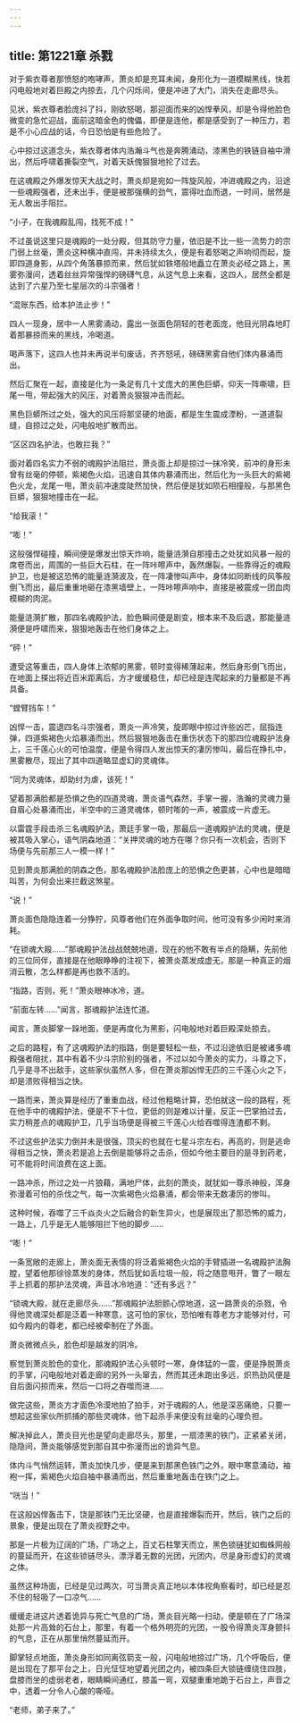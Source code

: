```yaml
---
---
---
```

title: 第1221章 杀戮
---



对于紫衣尊者那愤怒的咆哮声，萧炎却是充耳未闻，身形化为一道模糊黑线，快若闪电般地对着巨殿之内掠去，几个闪烁间，便是冲进了大门，消失在走廊尽头。

见状，紫衣尊者脸庞抖了抖，刚欲怒喝，那迎面而来的凶悍拳风，却是令得他脸色微变的急忙迎战，面前这暗金色的傀儡，即便是连他，都是感受到了一种压力，若是不小心应战的话，今日恐怕是有些危险了。

心中掠过这道念头，紫衣尊者体内浩瀚斗气也是奔腾涌动，漆黑色的铁链自袖中滑出，然后呼啸着撕裂空气，对着天妖傀狠狠地抡了过去。

在这魂殿之外爆发惊天大战之时，萧炎却是宛如一阵旋风般，冲进魂殿之内，沿途一些魂殿强者，还未出手，便是被那强横的劲气，震得吐血而退，一时间，居然是无人敢出手阻拦。

“小子，在我魂殿乱闯，找死不成！”

不过虽说这里只是魂殿的一处分殿，但其防守力量，依旧是不比一些一流势力的宗门弱上丝毫，萧炎这种横冲直闯，并未持续太久，便是有着怒喝之声响彻而起，旋即四道身影，从四个角落暴掠而来，然后犹如铁塔般地矗立在萧炎必经之路上，黑雾弥漫间，透着丝丝异常强悍的磅礴气息，从这气息上来看，这四人，居然全都是达到了六星乃至七星层次的斗宗强者！

“混账东西，给本护法止步！”

四人一现身，居中一人黑雾涌动，露出一张面色阴轻的苍老面庞，他目光阴森地盯着那暴掠而来的黑线，冷喝道。

喝声落下，这四人也并未再说半句废话，齐齐怒吼，磅礴黑雾自他们体内暴涌而出。

然后汇聚在一起，直接是化为一条足有几十丈庞大的黑色巨蟒，仰天一阵嘶啸，巨尾一甩，带起强大的风压，对着萧炎狠狠冲击而起。

黑色巨蟒所过之处，强大的风压将那坚硬的地面，都是生生震成湮粉，一道道裂缝，自掠过之处，闪电般地扩散而出。

“区区四名护法，也敢拦我？”

面对着四名实力不弱的魂殿护法阻拦，萧炎面上却是掠过一抹冷笑，前冲的身形未曾有丝毫的停顿，紫褐色火焰，迅速自其体内暴涌而出，然后化为一头巨大的紫褐色火龙，龙尾一甩，萧炎前冲速度陡然加快，然后便是犹如陨石相撞般，与那黑色巨蟒，狠狠地撞击在一起。

“给我滚！”

“嘭！”

这般强悍碰撞，瞬间便是爆发出惊天炸响，能量涟漪自那撞击之处犹如风暴一般的席卷而出，周围的一些巨大石柱，在一阵咔嚓声中，轰然爆裂，一些靠得近的魂殿护卫，也是被这恐怖的能量涟漪波及，在一阵凄惨叫声中，身体如同断线的风筝般倒飞而出，最后重重地砸在漆黑墙壁上，一阵咔嚓声响中，直接是被震成一团血肉模糊的肉泥。

能量涟漪扩散，那四名魂殿护法，脸色瞬间便是剧变，根本来不及后退，那能量涟漪便是呼啸而来，狠狠地轰击在他们身体之上。

“砰！”

遭受这等重击，四人身体上浓郁的黑雾，顿时变得稀薄起来，然后身形倒飞而出，在地面上搽出将近百米距离后，方才缓缓稳住，却已经是连爬起来的力量都是不再具备。

“螳臂挡车！”

凶悍一击，震退四名斗宗强者，萧炎一声冷笑，旋即眼中掠过许些凶芒，屈指连弹，四道紫褐色火焰暴涌而出，然后狠狠地轰击在重伤状态下的那四位魂殿护法身上，三千莲心火的可怕温度，便是令得四人发出惊天的凄厉惨叫，最后在挣扎中，黑雾散尽，现出了其中四道略显虚幻的灵魂体。

“同为灵魂体，却助纣为虐，该死！”

望着那满脸都是恐惧之色的四道灵魂，萧炎语气森然，手掌一握，浩瀚的灵魂力量自眉心处暴涌而出，半空中的三道灵魂体，顿时嘭的一声，被震成一片虚无。

以雷霆手段击杀三名魂殿护法，萧廷手掌一吸，那最后一道魂殿护法的灵魂，便是被其吸入掌心，语气阴森地道：“关押灵魂的地方在哪？你只有一次机会，否则下场便与先前那三人一模一样！”

见到萧炎那满脸的阴森之色，那名魂殿护法脸庞上的恐惧之色更甚，心中也是暗暗叫苦，为何会出来拦截这煞星。

“说！”

萧炎面色隐隐连着一分狰狞，风尊者他们在外面争取时间，他可没有多少闲时来消耗。

“在锁魂大殿……”那魂殿护法战战兢兢地道，现在的他不敢有半点的隐瞒，先前他的三位同伴，直接是在他眼睁睁的注视下，被萧炎蒸发成虚无，那是一种真正的烟消云散，怎么样都是再也救不活的。

“指路，否则，死！”萧炎眼神冰冷，道。

“前面左转……”闻言，那魂殿护法连忙道。

闻言，萧炎脚掌一跺地面，便是再度化为黑影，闪电般地对着巨殿深处掠去。

之后的路程，有了这魂殿护法的指路，倒是要轻松一些，不过沿途依旧是被诸多魂殿强者阻扰，其中有着不少斗宗阶别的强者，不过以如今萧炎的实力，斗尊之下，几乎是寻不出敌手，这些家伙虽然人多，但在萧炎那凶悍无匹的三千莲心火之下，却是溃败得相当之快。

一路而来，萧炎算是经历了重重血战，经过他粗略计算，恐怕就这一段的路程，死在他手中的魂殿护法，便是不下十位，更低的则是难以计量，反正一巴掌拍过去，实力稍差点的魂殿护卫，几乎当场便是得被三千莲心火给吞噬得连渣都不剩。

不过这些护法实力倒并未是很强，顶尖的也就在七星斗宗左右，再高的，则是逃命得相当之快，萧炎若是追上去倒是能够将之击杀，但如今他主要目的是寻到药老，可不能将时间浪费在这上面。

一路冲杀，所过之处一片狼藉，满地尸体，此刻的萧炎，就犹如一尊杀神般，浑身弥漫着可怕的杀伐之气，每一次紫褐色火焰暴涌，都会带来无数凄厉的惨叫。

这种时候，吞噬了三千焱炎火之后融合的新生异火，也是展现出了那恐怖的威力，一路上，几乎是无人能够阻拦下他的脚步……

“嘭！”

一条宽敞的走廊上，萧炎面无表情的将泛着紫褐色火焰的手臂插进一名魂殿护法胸膛，望着他那徐徐蒸发的身体，然后犹如丢垃圾一般，将之随意甩开，瞥了一眼左手上抓着的那护法灵魂，声音冰冷地道：“还有多远？”

“锁魂大殿，就在走廊尽头……”那魂殿护法胆颤心惊地道，这一路萧炎的杀戮，令得他灵魂深处都是泛着一种寒意，这可怕的家伙，恐怕唯有尊老方才能够对付，可如今殿内的尊老，都已经被牵制在了外面。

萧炎微微点头，脸色却是越发的阴冷。

察觉到萧炎脸色的变化，那魂殿护法心头顿时一寒，身体猛的一震，便是挣脱萧炎的手掌，闪电般地对着走廊的另外一头窜去，然而其还未跑出多远，炽热劲风便是自后面闪掠而来，然后一口将之吞噬而进……

做完这些，萧炎方才面色冷漠地拍了拍手，对于魂殿的人，他是深恶痛绝，只要一想起这些家伙所抓捕的那些灵魂体，他下起杀手来便没有丝毫的心理负担。

解决掉此人，萧炎目光也是望向走廊尽头，那里，一扇漆黑的铁门，正紧紧关闭，隐隐间，萧炎能够感觉到那自其中弥漫而出的诡异气息。

体内斗气悄然运转，萧炎加快几步，便是来到那黑色铁门之外，眼中寒意涌动，袖袍一挥，紫褐色火焰自袖中暴涌而出，然后重重地轰击在铁门之上。

“咣当！”

在这般凶悍轰击下，饶是那铁门无比坚硬，也是直接爆裂而开，然后，铁门之后的景象，便是出现在了萧炎视野之中。

那是一片极为辽阔的广场，广场之上，百丈石柱擎天而立，黑色锁链犹如蜘蛛网般的蔓延而开，在这些锁链尽头，漂浮着无数的光团，光团内，尽是身形虚幻的灵魂之体。

虽然这种场面，已经是见过两次，可当萧炎真正地以本体视角察看时，却已经是忍不住的轻吸了一口凉气……

缓缓走进这片透着诡异与死亡气息的广场，萧炎目光略一扫动，便是顿在了广场深处那一片高耸的石台上，那里，有着一个格外明亮的光团，一股令得萧炎浑身颤抖的气息，正在从那里悄然蔓延而开。

脚掌轻点地面，萧炎身形如同离弦箭支一般，闪电般地掠过广场，几个呼吸后，便是出现在了那平台之上，日光怔怔地望着光团之内，被四条巨大锁链缠绕住四肢，盘膝而坐的虚弱老者，眼睛瞬间通红，膝盖一弯，双腿重重地跪于石台上，声音之中，透着一分令人心酸的嘶哑。

“老师，弟子来了。”